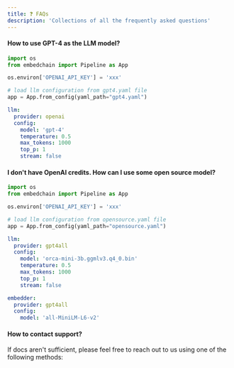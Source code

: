 ```yaml
---
title: ❓ FAQs
description: 'Collections of all the frequently asked questions'
---
```


#### How to use GPT-4 as the LLM model?

<CodeGroup>

```python main.py
import os
from embedchain import Pipeline as App

os.environ['OPENAI_API_KEY'] = 'xxx'

# load llm configuration from gpt4.yaml file
app = App.from_config(yaml_path="gpt4.yaml")
```

```yaml gpt4.yaml
llm:
  provider: openai
  config:
    model: 'gpt-4'
    temperature: 0.5
    max_tokens: 1000
    top_p: 1
    stream: false
```

</CodeGroup>

#### I don't have OpenAI credits. How can I use some open source model?

<CodeGroup>

```python main.py
import os
from embedchain import Pipeline as App

os.environ['OPENAI_API_KEY'] = 'xxx'

# load llm configuration from opensource.yaml file
app = App.from_config(yaml_path="opensource.yaml")
```

```yaml opensource.yaml
llm:
  provider: gpt4all
  config:
    model: 'orca-mini-3b.ggmlv3.q4_0.bin'
    temperature: 0.5
    max_tokens: 1000
    top_p: 1
    stream: false

embedder:
  provider: gpt4all
  config:
    model: 'all-MiniLM-L6-v2'
```
</CodeGroup>

#### How to contact support?

If docs aren't sufficient, please feel free to reach out to us using one of the following methods:

<Snippet file="get-help.mdx" />
